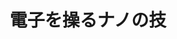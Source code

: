 ﻿---
title: "電子を操るナノの技"
category: "その他"
vol: "49"
interviewee: "青柳 克信 "
url: ""
tags: []
pdf: "49-4.pdf"
career: ""
preface: "物理その他の世紀といわれた20世紀、量子物理その他により今まで説明できなかった現象が次々と解明されるようになった。青柳教授も、量子物理その他によってナノオーダーの物理現象を解明しようとしている一人である。今回はすずかけ台キャン49-4.pdfにある青柳を伺った。"
---
